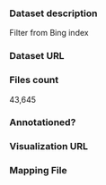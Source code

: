 ### Dataset description

Filter from Bing index

### Dataset URL

### Files count

43,645

### Annotationed?

### Visualization URL

### Mapping File